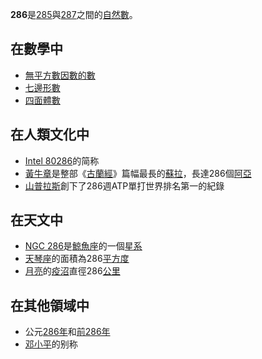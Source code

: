 {{Unreferenced|time=2020-12-17T14:48:22+00:00}}
{{noteTA|G1=Math}}
{{整数
| 质因数分解 =<math>2 \times 11 \times 13</math>
| 罗马数字 = CCLXXXVI
}}
'''286'''是[[285|285]]與[[287|287]]之間的[[自然數|自然數]]。

== 在數學中 ==
{{數字性質|use math=yes}}
*[[無平方數因數的數|無平方數因數的數]]
*[[七邊形數|七邊形數]]
*[[四面體數|四面體數]]

== 在人類文化中 ==
*[[Intel_80286|Intel 80286]]的简称
*[[黃牛章|黃牛章]]是整部《[[古蘭經|古蘭經]]》篇幅最長的[[蘇拉|蘇拉]]，長達286個[[阿亞|阿亞]]
*[[山普拉斯|山普拉斯]]創下了286週ATP單打世界排名第一的紀錄

== 在天文中 ==
*[[NGC_286|NGC 286]]是[[鯨魚座|鯨魚座]]的一個[[星系|星系]]
*[[天琴座|天琴座]]的面積為286[[平方度|平方度]]
*[[月亮|月亮]]的[[疫沼|疫沼]]直徑286[[公里|公里]]

== 在其他領域中 ==
*公元[[286年|286年]]和[[前286年|前286年]]
*[[邓小平|邓小平]]的别称